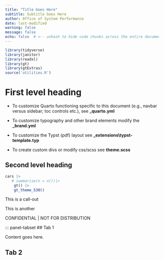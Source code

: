 ```yaml
---
title: "Title Goes Here"
subtitle: Subtitle Goes Here
author: Office of System Performance
date: last-modified
warning: false
message: false
echo: false  # <-- unhash to hide code chunks across the entire document
---
```


```r
library(tidyverse)
library(janitor)
library(readxl)
library(gt)
library(gtExtras)
source('utilities.R')
```
# First level heading

-   To customize Quarto functioning specific to this document (e.g., navbar versus sidebar; toc controls etc.), see **\_quarto.yml**

-   To customize typography and other brand elements modify the **\_brand.yml**

-   To customize the Typst (pdf) layout see **\_extensions\\typst-template.typ**

-   To create custom divs or modify css/scss see **theme.scss**

## Second level heading

```r
cars |> 
   # summarise(n = n())|>
    gt() |> 
    gt_theme_538()
```
::: callout-note
This is a call-out
:::

::: callout-warning
This is another 
::: 


::: confidential
CONFIDENTIAL \| NOT FOR DISTRIBUTION
:::

::: panel-tabset 
## Tab 1

Content goes here.

## Tab 2


